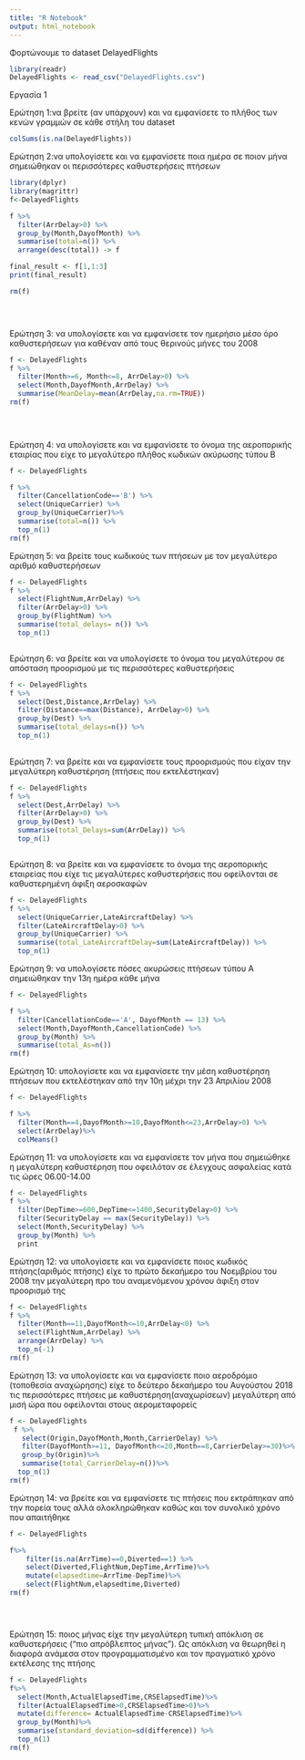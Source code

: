---
title: "R Notebook"
output: html_notebook
---


Φορτώνουμε το dataset DelayedFlights
```{r}

library(readr)
DelayedFlights <- read_csv("DelayedFlights.csv")


```


Εργασία 1

Ερώτηση 1:να βρείτε (αν υπάρχουν) και να εμφανίσετε το πλήθος των κενών γραμμών σε κάθε στήλη του dataset

```{r}
colSums(is.na(DelayedFlights))

```



Ερώτηση 2:να υπολογίσετε και να εμφανίσετε ποια ημέρα σε ποιον μήνα σημειώθηκαν οι περισσότερες καθυστερήσεις πτήσεων
``` {r}
library(dplyr)
library(magrittr)
f<-DelayedFlights

f %>%
  filter(ArrDelay>0) %>%
  group_by(Month,DayofMonth) %>%
  summarise(total=n()) %>%
  arrange(desc(total)) -> f

final_result <- f[1,1:3]
print(final_result)

rm(f)


  

```

Ερώτηση 3: να υπολογίσετε και να εμφανίσετε τον ημερήσιο μέσο όρο καθυστερήσεων για καθέναν από τους θερινούς μήνες του 2008



``` {r}

f <- DelayedFlights
f %>%
  filter(Month>=6, Month<=8, ArrDelay>0) %>%
  select(Month,DayofMonth,ArrDelay) %>%
  summarise(MeanDelay=mean(ArrDelay,na.rm=TRUE))
rm(f)

  
  
```

Ερώτηση 4: να υπολογίσετε και να εμφανίσετε το όνομα της αεροπορικής εταιρίας που είχε το μεγαλύτερο πλήθος κωδικών ακύρωσης τύπου Β
``` {r}
f <- DelayedFlights

f %>%
  filter(CancellationCode=='B') %>%
  select(UniqueCarrier) %>%
  group_by(UniqueCarrier)%>%
  summarise(total=n()) %>%
  top_n(1)
rm(f)

```

Ερώτηση 5: να βρείτε τους κωδικούς των πτήσεων με τον μεγαλύτερο αριθμό καθυστερήσεων
``` {r}
f <- DelayedFlights
f %>%
  select(FlightNum,ArrDelay) %>%
  filter(ArrDelay>0) %>%
  group_by(FlightNum) %>%
  summarise(total_delays= n()) %>%
  top_n(1)



```

Ερώτηση 6: να βρείτε και να υπολογίσετε το όνομα του μεγαλύτερου σε απόσταση προορισμού με τις περισσότερες καθυστερήσεις
``` {r}
f <- DelayedFlights
f %>%
  select(Dest,Distance,ArrDelay) %>%
  filter(Distance==max(Distance), ArrDelay>0) %>%
  group_by(Dest) %>%
  summarise(total_delays=n()) %>%
  top_n(1)
        

```
Ερώτηση 7: να βρείτε και να εμφανίσετε τους προορισμούς που είχαν την μεγαλύτερη καθυστέρηση (πτήσεις που εκτελέστηκαν)
``` {r}
f <- DelayedFlights
f %>%
  select(Dest,ArrDelay) %>%
  filter(ArrDelay>0) %>%
  group_by(Dest) %>%
  summarise(total_Delays=sum(ArrDelay)) %>%
  top_n(1)



```

Ερώτηση 8: να βρείτε και να εμφανίσετε το όνομα της αεροπορικής εταιρείας που είχε τις μεγαλύτερες καθυστερήσεις που οφείλονται σε καθυστερημένη άφιξη αεροσκαφών
``` {r}
f <- DelayedFlights
f %>%
  select(UniqueCarrier,LateAircraftDelay) %>%
  filter(LateAircraftDelay>0) %>%
  group_by(UniqueCarrier) %>%
  summarise(total_LateAircraftDelay=sum(LateAircraftDelay)) %>%
  top_n(1)

```

Ερώτηση 9: να υπολογίσετε πόσες ακυρώσεις πτήσεων τύπου Α σημειώθηκαν την 13η ημέρα κάθε μήνα
``` {r}

f <- DelayedFlights

f %>%
  filter(CancellationCode=='A', DayofMonth == 13) %>%
  select(Month,DayofMonth,CancellationCode) %>%
  group_by(Month) %>%
  summarise(total_As=n())
rm(f)
```



Ερώτηση 10: υπολογίσετε και να εμφανίσετε την μέση καθυστέρηση πτήσεων που εκτελέστηκαν από την 10η μέχρι την 23 Απριλίου 2008
``` {r}
f <- DelayedFlights

f %>%
  filter(Month==4,DayofMonth>=10,DayofMonth<=23,ArrDelay>0) %>%
  select(ArrDelay)%>%
  colMeans()


```


Ερώτηση 11: να υπολογίσετε και να εμφανίσετε τον μήνα που σημειώθηκε η μεγαλύτερη καθυστέρηση που οφειλόταν σε έλεγχους ασφαλείας κατά τις ώρες 06.00-14.00

``` {r}

f <- DelayedFlights
f %>%
  filter(DepTime>=600,DepTime<=1400,SecurityDelay>0) %>%
  filter(SecurityDelay == max(SecurityDelay)) %>%
  select(Month,SecurityDelay) %>%
  group_by(Month) %>%
  print

```


Ερώτηση 12: να υπολογίσετε και να εμφανίσετε ποιος κωδικός πτήσης(αριθμός πτήσης) είχε το πρώτο δεκαήμερο του Νοεμβρίου του 2008 την μεγαλύτερη προ του αναμενόμενου χρόνου άφιξη στον προορισμό της

``` {r}
f <- DelayedFlights
f %>%
  filter(Month==11,DayofMonth<=10,ArrDelay<0) %>%
  select(FlightNum,ArrDelay) %>%
  arrange(ArrDelay) %>%
  top_n(-1)
rm(f)


```


Ερώτηση 13: να υπολογίσετε και να εμφανίσετε ποιο αεροδρόμιο (τοποθεσία αναχώρησης) είχε το δεύτερο δεκαήμερο του Αυγούστου 2018 τις περισσότερες πτήσεις με καθυστέρηση(αναχωρίσεων) μεγαλύτερη από μισή ώρα που οφείλονται στους αερομεταφορείς

``` {r}
f <- DelayedFlights
 f %>% 
   select(Origin,DayofMonth,Month,CarrierDelay) %>%
   filter(DayofMonth>=11, DayofMonth<=20,Month==8,CarrierDelay>=30)%>%
   group_by(Origin)%>%
   summarise(total_CarrierDelay=n())%>%
  top_n(1)
rm(f)


```

Ερώτηση 14: να βρείτε και να εμφανίσετε τις πτήσεις που εκτράπηκαν από την πορεία τους αλλά ολοκληρώθηκαν καθώς και τον συνολικό χρόνο που απαιτήθηκε


``` {r}

f <- DelayedFlights

f%>%
    filter(is.na(ArrTime)==0,Diverted==1) %>%
    select(Diverted,FlightNum,DepTime,ArrTime)%>%
    mutate(elapsedtime=ArrTime-DepTime)%>%
    select(FlightNum,elapsedtime,Diverted)
rm(f)





```

Ερώτηση 15: ποιος μήνας είχε την μεγαλύτερη τυπική απόκλιση σε καθυστερήσεις ("πιο απρόβλεπτος μήνας"). Ως απόκλιση να θεωρηθεί η διαφορά ανάμεσα στον προγραμματισμένο και τον πραγματικό χρόνο εκτέλεσης της πτήσης


``` {r}
f <- DelayedFlights
f%>%
  select(Month,ActualElapsedTime,CRSElapsedTime)%>%
  filter(ActualElapsedTime>0,CRSElapsedTime>0)%>%
  mutate(difference= ActualElapsedTime-CRSElapsedTime)%>%
  group_by(Month)%>%
  summarise(standard_deviation=sd(difference)) %>%
  top_n(1)
rm(f)



 
```





